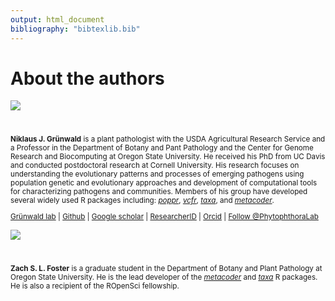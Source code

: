 ```yaml
---
output: html_document
bibliography: "bibtexlib.bib"
---
```



<script>
!function(d,s,id){var js,fjs=d.getElementsByTagName(s)[0],p=/^http:/.test(d.location)?'http':'https';if(!d.getElementById(id)){js=d.createElement(s);js.id=id;js.src=p+'://platform.twitter.com/widgets.js';fjs.parentNode.insertBefore(js,fjs);}}(document, 'script', 'twitter-wjs');
</script>


<!-- 

Note that the following HTML cannot be indented because markdown will attempt to
render it as a code block otherwise.

-->
<div class="container">
<h1>About the authors</h1>

<!-- 
NIK'S PROFILE
 -->

<div class="row">
<div class="col-md-2">
<div class="imgAbt">
<img style="margin-bottom:25px;width=220px;height=220px" src="images/IMG_3734.jpg"  />
</div>
</div>
<div class="col-md-6">
<small>
**Niklaus J. Gr&uuml;nwald** is a plant pathologist with the USDA Agricultural
Research Service and a Professor in the Department of Botany and Pant Pathology
and the Center for Genome Research and Biocomputing at Oregon State University.
He received his PhD from UC Davis and conducted postdoctoral research at Cornell
University. His research focuses on understanding the evolutionary patterns and
processes of emerging pathogens using population genetic and evolutionary
approaches and development of computational tools for characterizing pathogens and communities. Members of his group have developed several widely used R packages including: [*poppr*](http://github.com/grunwaldlab/poppr), [*vcfr*](https://github.com/grunwaldlab/vcfR), [*taxa*](https://cran.r-project.org/web/packages/taxa/index.html), and [*metacoder*](https://github.com/grunwaldlab/metacoder). 
<p>
<p>
<a href="http://grunwaldlab.cgrb.oregonstate.edu/">Gr&uuml;nwald lab</a> | 
<a href="https://github.com/grunwaldlab">Github</a> | 
<a href="https://scholar.google.com/citations?user=t55Dt5sAAAAJ&hl=en">Google scholar</a> | 
<a href="http://www.researcherid.com/rid/K-6041-2013">ResearcherID</a> | 
<a href="http://orcid.org/0000-0003-1656-7602">Orcid</a> | 
<a href="https://twitter.com/PhytophthoraLab" class="twitter-follow-button" data-show-count="false">
Follow &#64;PhytophthoraLab
</a> 
</p>
</small>
</div>
</div>

<!-- 
ZACH'S PROFILE
 -->

<div class="row">
<div class="col-md-2">
<div class="imgAbt">
<img style="margin-bottom:25px;width=220px;height=220px" src="images/foster.jpeg"  />
</div>
</div>
<div class="col-md-6">
<small>
**Zach S. L. Foster** is a graduate student in the Department of Botany and Plant Pathology at Oregon State University. He is the lead developer of the [*metacoder*](https://cran.r-project.org/web/packages/metacoder/index.html) and  [*taxa*](https://cran.r-project.org/web/packages/taxa/index.html) R packages. He is also a recipient of the ROpenSci fellowship. 
<p><p>

</p>
</small>
</div>
</div>



</small>
</div>
</div>

</div>

